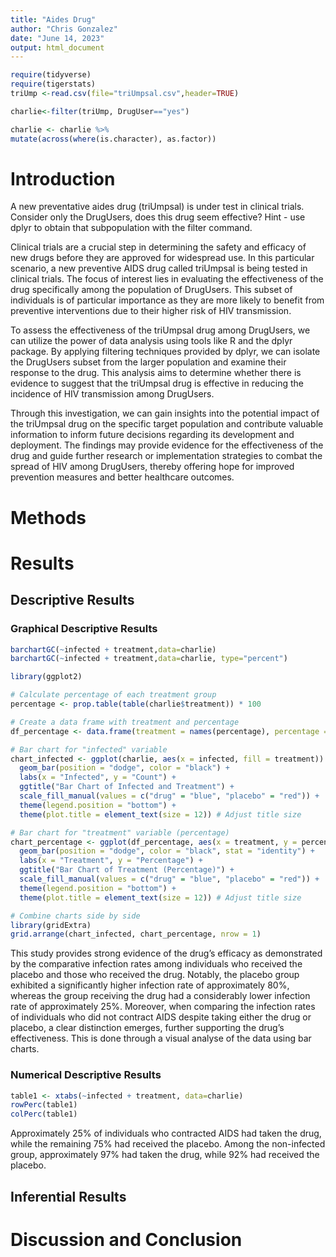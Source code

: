 ```yaml
---
title: "Aides Drug"
author: "Chris Gonzalez"
date: "June 14, 2023"
output: html_document
---
```


```r
require(tidyverse)
require(tigerstats)
triUmp <-read.csv(file="triUmpsal.csv",header=TRUE)
```
```r
charlie<-filter(triUmp, DrugUser=="yes") 
```
```r
charlie <- charlie %>%
mutate(across(where(is.character), as.factor))
```




# Introduction

<!--In this section you explain what you are trying to show.  Where did the data come from?  What is the research or other question you are trying to answer?.  If you skimp in this section expect to be marked down in your grade. Paint a picture of the project a couple of paragraphs is expected!-->

A new  preventative aides drug (triUmpsal) is under test in clinical trials. Consider only the DrugUsers, does this drug seem effective?  Hint - use dplyr to obtain that subpopulation with the filter command.

Clinical trials are a crucial step in determining the safety and efficacy of new drugs before they are approved for widespread use. In this particular scenario, a new preventive AIDS drug called triUmpsal is being tested in clinical trials. The focus of interest lies in evaluating the effectiveness of the drug specifically among the population of DrugUsers. This subset of individuals is of particular importance as they are more likely to benefit from preventive interventions due to their higher risk of HIV transmission.

To assess the effectiveness of the triUmpsal drug among DrugUsers, we can utilize the power of data analysis using tools like R and the dplyr package. By applying filtering techniques provided by dplyr, we can isolate the DrugUsers subset from the larger population and examine their response to the drug. This analysis aims to determine whether there is evidence to suggest that the triUmpsal drug is effective in reducing the incidence of HIV transmission among DrugUsers.

Through this investigation, we can gain insights into the potential impact of the triUmpsal drug on the specific target population and contribute valuable information to inform future decisions regarding its development and deployment. The findings may provide evidence for the effectiveness of the drug and guide further research or implementation strategies to combat the spread of HIV among DrugUsers, thereby offering hope for improved prevention measures and better healthcare outcomes.

# Methods

<!--Decide on your methods:  use "variable analysis" or other appropriate descriptors.  Make sure to choose at least one graphical method and at least one numerical method. Discuss what data manipulations may be needed for example subsetting or other binning procedures and what sort of graphical displays and inferential tools will be used!-->

# Results

<!--Divide this section into two sub-sections:  One for your descriptive  results and one for your inferential results.!-->

## Descriptive Results

### Graphical Descriptive Results

<!--Graphical results here.  Make sure to show your code.  Provide appropriate labels for axes, giving units if possible, and provide a good title for the graph, too.  Use the graphical results to describe the patterns if any that exist in the data as focused toward the research question. Bottom line is to explain the features of the graph that are relevant to conforming or departing to what is expected by your null hypothesis !-->

```r
barchartGC(~infected + treatment,data=charlie)
barchartGC(~infected + treatment,data=charlie, type="percent")

```
```r
library(ggplot2)

# Calculate percentage of each treatment group
percentage <- prop.table(table(charlie$treatment)) * 100

# Create a data frame with treatment and percentage
df_percentage <- data.frame(treatment = names(percentage), percentage = percentage)

# Bar chart for "infected" variable
chart_infected <- ggplot(charlie, aes(x = infected, fill = treatment)) +
  geom_bar(position = "dodge", color = "black") +
  labs(x = "Infected", y = "Count") +
  ggtitle("Bar Chart of Infected and Treatment") +
  scale_fill_manual(values = c("drug" = "blue", "placebo" = "red")) +
  theme(legend.position = "bottom") +
  theme(plot.title = element_text(size = 12)) # Adjust title size

# Bar chart for "treatment" variable (percentage)
chart_percentage <- ggplot(df_percentage, aes(x = treatment, y = percentage, fill = treatment)) +
  geom_bar(position = "dodge", color = "black", stat = "identity") +
  labs(x = "Treatment", y = "Percentage") +
  ggtitle("Bar Chart of Treatment (Percentage)") +
  scale_fill_manual(values = c("drug" = "blue", "placebo" = "red")) +
  theme(legend.position = "bottom") +
  theme(plot.title = element_text(size = 12)) # Adjust title size

# Combine charts side by side
library(gridExtra)
grid.arrange(chart_infected, chart_percentage, nrow = 1)


```


This study provides strong evidence of the drug's efficacy as demonstrated by the comparative infection rates among individuals who received the placebo and those who received the drug. Notably, the placebo group exhibited a significantly higher infection rate of approximately 80%, whereas the group receiving the drug had a considerably lower infection rate of approximately 25%. Moreover, when comparing the infection rates of individuals who did not contract AIDS despite taking either the drug or placebo, a clear distinction emerges, further supporting the drug's effectiveness. This is done through a visual analyse of the data using bar charts.

### Numerical Descriptive Results

<!--Numerical results go here. Use the numerical results to describe the patterns if any that exist in the data as focused toward the research question!-->

```r
table1 <- xtabs(~infected + treatment, data=charlie)
rowPerc(table1)
colPerc(table1)
```
Approximately 25% of individuals who contracted AIDS had taken the drug, while the remaining 75% had received the placebo. Among the non-infected group, approximately 97% had taken the drug, while 92% had received the placebo.


## Inferential Results

<!--State hypothesis clearly.  Make sure your discussion of the inferential test covers all the aspects that the test output produces, such as test statistic, p-value etc.  Make a decision about the null hypothesis, explain the assumptions on which the selected test/procedure was based, and why the chosen procedure satisfys the assumptions and is appropriate to answer the research question!-->


# Discussion and Conclusion

<!--Discussion and conclusion here.  If you found a relationship be sure to consider whether the relationship occurs because one of the variavbles causes the other, or whether they perhasps are related for some other reason.  Watch the chapter 6 videos from the GeorgeTown videos collection.!-->
